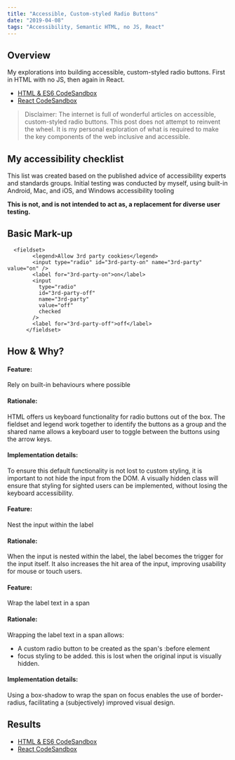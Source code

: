 ```yaml
---
title: "Accessible, Custom-styled Radio Buttons"
date: "2019-04-08"
tags: "Accessibility, Semantic HTML, no JS, React"
---
```



## Overview
<BodyText>
My explorations into building accessible, custom-styled radio buttons. First in HTML with no JS, then again in React.
</BodyText>  

- [HTML & ES6 CodeSandbox](https://codesandbox.io/s/accessible-styled-radio-buttons-no-js-beln1)
- [React CodeSandbox](https://codesandbox.io/s/accessible-custom-styled-radio-buttons-react-xqktr)

> Disclaimer: The internet is full of wonderful articles on accessible, custom-styled radio buttons. This post does not attempt to reinvent the wheel. It is my personal exploration of what is required to make the key components of the web inclusive and accessible.

## My accessibility checklist

This list was created based on the published advice of accessibility experts and standards groups. Initial testing was conducted by myself, using built-in Android, Mac, and iOS, and Windows accessibility tooling

**This is not, and is not intended to act as, a replacement for diverse user testing.**

<A11yChecklist />

## Basic Mark-up

```
  <fieldset>
        <legend>Allow 3rd party cookies</legend>
        <input type="radio" id="3rd-party-on" name="3rd-party" value="on" />
        <label for="3rd-party-on">on</label>
        <input
          type="radio"
          id="3rd-party-off"
          name="3rd-party"
          value="off"
          checked
        />
        <label for="3rd-party-off">off</label>
      </fieldset>
```

## How & Why?

<Accordion>
  <div title="Signalling functionality for keyboard users #1">
    <h4>Feature:</h4>
    <p>Rely on built-in behaviours where possible</p>
    <h4>Rationale:</h4>
    <p>
     HTML offers us keyboard functionality for radio buttons out of the box. The fieldset and legend work together to identify the buttons as a group and the shared name allows a keyboard user to toggle between the buttons using the arrow keys.  
    </p>
    <h4>Implementation details:</h4>
    <p>To ensure this default functionality is not lost to custom styling, it is important to not hide the input from the DOM. A visually hidden class will ensure that styling for sighted users can be implemented, without losing the keyboard accessibility. 
</p>
  </div>
  <div title="Signalling functionality for keyboard users #2">
    <h4>Feature:</h4>
    <p>
      Nest the input within the label 
    </p>
    <h4>Rationale:</h4>
    <p>
      When the input is nested within the label, the label becomes the trigger for the input itself. It also increases the hit area of the input, improving usability for mouse or touch users. 
    </p>
  </div>
  <div title="Signalling functionality to sighted users #1">
    <h4>Feature:</h4>
    <p>
      Wrap the label text in a span 
    </p>
    <h4>Rationale:</h4>
    <p>
      Wrapping the label text in a span allows:
      <ul>
        <li> A custom radio button to be created as the span's :before element</li>
       <li>focus styling to be added. this is lost when the original input is visually hidden.</li>
      </ul>
    </p>
    <h4>Implementation details:</h4>
   <p>Using a box-shadow to wrap the span on focus enables the use of border-radius, facilitating a (subjectively) improved visual design.</p>
  </div>
</Accordion>

## Results

- [HTML & ES6 CodeSandbox](https://codesandbox.io/s/accessible-styled-radio-buttons-no-js-beln1)
- [React CodeSandbox](https://codesandbox.io/s/accessible-custom-styled-radio-buttons-react-xqktr)
